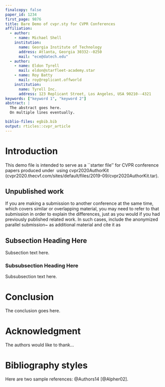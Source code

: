```yaml
---
finalcopy: false
paper_id: 1234
first_page: 9876
title: Bare Demo of cvpr.sty for CVPR Conferences
affiliation:
  - author:
    - name: Michael Shell
    institution:
      name: Georgia Institute of Technology
      address: Atlanta, Georgia 30332--0250
      mail: "ece@datech.edu"
  - author:
    - name: Eldon Tyrell
      mail: eldon@starfleet-academy.star
    - name: Roy Batty
      mail: roy@replicant.offworld
    institution:
      name: Tyrell Inc.
      address: 123 Replicant Street, Los Angeles, USA 90210--4321
keywords: ["keyword 1", "keyword 2"]
abstract: |
  The abstract goes here.
  On multiple lines eventually.

biblio-files: egbib.bib
output: rticles::cvpr_article
---
```


Introduction
=============
This demo file is intended to serve as a ``starter file''
for CVPR conference papers produced under \LaTeX\ using cvpr2020AuthorKit (cvpr2020.thecvf.com/sites/default/files/2019-09/cvpr2020AuthorKit.tar).

## Unpublished work
If you are making a submission to another conference at the same time,
which covers similar or overlapping material, you may need to refer to that
submission in order to explain the differences, just as you would if you
had previously published related work.  In such cases, include the
anonymized parallel submission~\cite{Authors14} as additional material and
cite it as
\begin{quote}
[1] Authors. ``The frobnicatable foo filter'', F\&G 2014 Submission ID 324,
Supplied as additional material {\tt fg324.pdf}.
\end{quote}
## Subsection Heading Here
Subsection text here.

### Subsubsection Heading Here
Subsubsection text here.

Conclusion
============
The conclusion goes here.

<!-- conference papers do not normally have an appendix -->

Acknowledgment {#acknowledgment}
==============

The authors would like to thank...

Bibliography styles
===================

Here are two sample references: @Authors14 [@Alpher02].

\newpage
